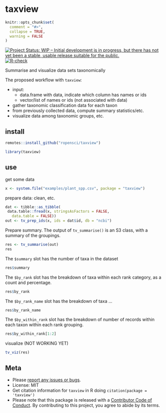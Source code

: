 taxview
=======

```r
knitr::opts_chunk$set(
  comment = "#>",
  collapse = TRUE,
  warning = FALSE
)
```

[![Project Status: WIP – Initial development is in progress, but there has not yet been a stable, usable release suitable for the public.](http://www.repostatus.org/badges/latest/wip.svg)](http://www.repostatus.org/#wip)
[![R-check](https://github.com/ropensci/taxview/workflows/R-check/badge.svg)](https://github.com/ropensci/taxview/actions)

Summarise and visualize data sets taxonomically

The proposed workflow with `taxview`:

- input:
  - data.frame with data, indicate which column has names or ids
  - vector/list of names or ids (not associated with data)
- gather taxonomic classification data for each taxon
- from previously collected data, compute summary statistics/etc.
- visualize data among taxonomic groups, etc.

## install

```r
remotes::install_github("ropensci/taxview")
```

```r
library(taxview)
```

## use

get some data

```r
x <- system.file("examples/plant_spp.csv", package = "taxview")
```

prepare data: clean, etc.

```r
dat <- tibble::as_tibble(
 data.table::fread(x, stringsAsFactors = FALSE, 
   data.table = FALSE))
out <- tv_prep_ids(x, ids = dat$id, db = "ncbi")
```

Prepare summary. The output of `tv_summarise()` is an S3 class, with a summary of the groupings.

```r
res <- tv_summarise(out)
res
```

The `$summary` slot has the number of taxa in the dataset

```r
res$summary
```

The `$by_rank` slot has the breakdown of taxa within each rank category, as a count and percentage.

```r
res$by_rank
```

The `$by_rank_name` slot has the breakdown of taxa ...

```r
res$by_rank_name
```

The `$by_within_rank` slot has the breakdown of number of records within each taxon within each rank grouping.

```r
res$by_within_rank[1:2]
```

visualize (NOT WORKING YET)

```r
tv_viz(res)
```

## Meta

* Please [report any issues or bugs](https://github.com/ropensci/taxview/issues).
* License: MIT
* Get citation information for `taxview` in R doing `citation(package = 'taxview')`
* Please note that this package is released with a [Contributor Code of Conduct](https://ropensci.org/code-of-conduct/). By contributing to this project, you agree to abide by its terms.
